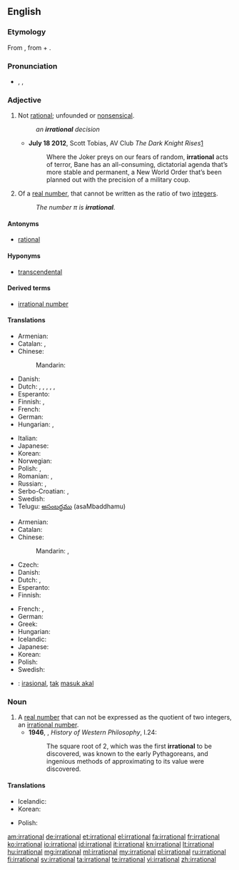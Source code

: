 ==English==

===Etymology===
From {{etyl|la}} {{term|irrationalis|irratiōnālis|lang=la}}, from {{term|ir-}} + {{term|rationalis|ratiōnālis}}.

===Pronunciation===
* {{enPR|ĭră'sh(ə)nəl}}, {{IPA|/ɪˈræʃ.(ə.)nəl/}}, {{X-SAMPA|/I"r{S.(@.)n@l/}}

===Adjective===
{{en-adj}}

# Not [[rational]]; unfounded or [[nonsensical]].
#: ''an '''irrational''' decision''
#* '''July 18 2012''', Scott Tobias, AV Club ''The Dark Knight Rises''[http://www.avclub.com/articles/the-dark-knight-rises-review-batman,82624/]
#*: Where the Joker preys on our fears of random, '''irrational''' acts of terror, Bane has an all-consuming, dictatorial agenda that’s more stable and permanent, a New World Order that’s been planned out with the precision of a military coup.
# {{mathematics|arithmetic|number theory|not comparable}} Of a [[real number]], that cannot be written as the ratio of two [[integer]]s.
#: ''The number &pi; is '''irrational'''.''

====Antonyms====
* {{sense|mathematics}} [[rational]]

====Hyponyms====
* {{sense|mathematics}} [[transcendental]]

====Derived terms====
* [[irrational number]]

====Translations====
{{trans-top|unfounded or nonsensical}}
* Armenian: {{t-|hy|իռացիոնալ|tr=iṙac’ional}}
* Catalan: {{t+|ca|bèstia}}, {{t+|ca|irracional}}
* Chinese:
*: Mandarin: {{t|cmn|不合理|tr=bùhélǐ|sc=Hani}}
* Danish: {{t-|da|irrationel}}
* Dutch: {{t-|nl|irrationeel}}, {{t-|nl|irrationele}}, {{t+|nl|onzinnig}}, {{t+|nl|onzinnige}}, {{t-|nl|onredelijk}}, {{t-|nl|onredelijke}}
* Esperanto: {{t-|eo|malracia}}
* Finnish: {{t-|fi|epälooginen}}, {{t-|fi|irrationaalinen}}
* French: {{t+|fr|irrationnel}}
* German: {{t+|de|irrational}}
* Hungarian: {{t+|hu|ésszerűtlen}},  {{t+|hu|irracionális}}
{{trans-mid}}
* Italian: {{t+|it|irrazionale}}
* Japanese: {{t-|ja|不合理|tr=fugōri}}
* Korean: {{t-|ko|불합리한|sc=Hang}}
* Norwegian: {{t-|no|irrasjonell}}
* Polish: {{t-|pl|nieracjonalny}}, {{t+|pl|irracjonalny|m}}
* Romanian: {{t-|ro|irațional|m|n}}, {{t-|ro|nerațional|m|n}}
* Russian: {{t+|ru|иррациональный|tr=irracional'nyj}}, {{t|ru|нерациональный|tr=neracionálʹnyj|sc=Cyrl}}
* Serbo-Croatian: {{t-|sh|iracionalan|m}}, {{t-|sh|nerazuman|m}}
* Swedish: {{t+|sv|irrationell}}
* Telugu: [[అసంబద్ధము]] (asaMbaddhamu)
{{trans-bottom}}

{{trans-top|mathematics: of a number}}
* Armenian: {{t-|hy|իռացիոնալ|tr=iṙac’ional}}
* Catalan: {{t+|ca|irracional}}
* Chinese:
*: Mandarin: {{t|cmn|無理數|sc=Hani}}, {{t|cmn|无理数|tr=wúlǐshù|sc=Hani}}
* Czech: {{t-|cs|iracionální}}
* Danish: {{t-|da|irrational}}
* Dutch: {{t-|nl|irrationaal}}, {{t-|nl|irrationale}}
* Esperanto: {{t-|eo|neracionala}}
* Finnish: {{t-|fi|irrationaalinen}}
{{trans-mid}}
* French: {{t+|fr|irrationnel|m}}, {{t+|fr|irrationnelle|f}}
* German: {{t+|de|irrational}}
* Greek: {{t+|el|άρρητος}}
* Hungarian: {{t+|hu|irracionális}}
* Icelandic: {{t-|is|óræður|m}}
* Japanese: {{t+|ja|無理数|tr=murisū}}
* Korean: {{t+|ko|무리수|sc=Hang}}
* Polish: {{t-|pl|niewymierny|m}}
* Swedish: {{t+|sv|irrationell}}
{{trans-bottom}}

{{checktrans-top}}
* {{ttbc|id}}: [[irasional]], [[tak]] [[masuk akal]]
{{trans-bottom}}

===Noun===
{{en-noun}}

# A [[real number]] that can not be expressed as the quotient of two integers, an [[irrational number]].
#* '''1946''', {{w|Bertrand Russell}}, ''History of Western Philosophy'', I.24:
#*: The square root of 2, which was the first '''irrational''' to be discovered, was known to the early Pythagoreans, and ingenious methods of approximating to its value were discovered.

====Translations====
{{trans-top|irrational number}}
* Icelandic: {{t-|is|óræð tala|f}}
* Korean: {{t+|ko|무리수|sc=Hang}}
{{trans-mid}}
* Polish: {{t-SOP|pl|{{l/pl|liczba}} {{l/pl|niewymierna}}|f}}
{{trans-bottom}}

[[am:irrational]]
[[de:irrational]]
[[et:irrational]]
[[el:irrational]]
[[fa:irrational]]
[[fr:irrational]]
[[ko:irrational]]
[[io:irrational]]
[[id:irrational]]
[[it:irrational]]
[[kn:irrational]]
[[lt:irrational]]
[[hu:irrational]]
[[mg:irrational]]
[[ml:irrational]]
[[my:irrational]]
[[pl:irrational]]
[[ru:irrational]]
[[fi:irrational]]
[[sv:irrational]]
[[ta:irrational]]
[[te:irrational]]
[[vi:irrational]]
[[zh:irrational]]